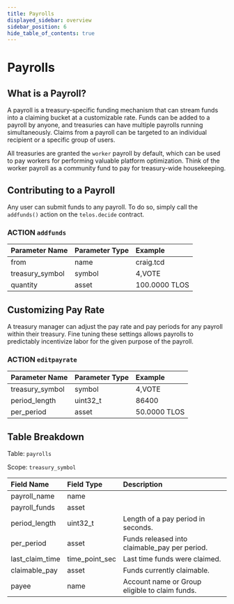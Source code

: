 ```yaml
---
title: Payrolls
displayed_sidebar: overview
sidebar_position: 6
hide_table_of_contents: true
---
```



# Payrolls

## What is a Payroll?

A payroll is a treasury-specific funding mechanism that can stream funds into a claiming bucket at a customizable rate. Funds can be added to a payroll by anyone, and treasuries can have multiple payrolls running simultaneously. Claims from a payroll can be targeted to an individual recipient or a specific group of users.

All treasuries are granted the `worker` payroll by default, which can be used to pay workers for performing valuable platform optimization. Think of the worker payroll as a community fund to pay for treasury-wide housekeeping.

## Contributing to a Payroll

Any user can submit funds to any payroll. To do so, simply call the `addfunds()` action on the `telos.decide` contract.

### ACTION `addfunds`

| Parameter Name | Parameter Type | Example |
| :--- | :--- | :--- |
| from | name | craig.tcd |
| treasury\_symbol | symbol | 4,VOTE |
| quantity | asset | 100.0000 TLOS |

## Customizing Pay Rate

A treasury manager can adjust the pay rate and pay periods for any payroll within their treasury. Fine tuning these settings allows payrolls to predictably incentivize labor for the given purpose of the payroll.

### ACTION `editpayrate`

| Parameter Name | Parameter Type | Example |
| :--- | :--- | :--- |
| treasury\_symbol | symbol | 4,VOTE |
| period\_length | uint32\_t | 86400 |
| per\_period | asset | 50.0000 TLOS |

## Table Breakdown

Table: `payrolls`

Scope: `treasury_symbol`

| Field Name | Field Type | Description |
| :--- | :--- | :--- |
| payroll\_name | name |  |
| payroll\_funds | asset |  |
| period\_length | uint32\_t | Length of a pay period in seconds. |
| per\_period | asset | Funds released into claimable\_pay per period. |
| last\_claim\_time | time\_point\_sec | Last time funds were claimed. |
| claimable\_pay | asset | Funds currently claimable. |
| payee | name | Account name or Group eligible to claim funds. |

